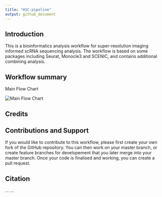 ```yaml
---
title: "HSC-pipeline"
output: github_document
---
```


## Introduction

This is a bioinformatics analysis workflow for super-resolution imaging informed scRNA sequencing analysis. The workflow is based on some packages including Seurat, Monocle3 and SCENIC,  and contains additional combining analysis. 


## Workflow summary

<div align="center">
  <p>Main Flow Chart</p>
  <img src="https://github.com/tornado2047/HSC-pipeline/blob/main/img/flow%20chart.png" alt="Main Flow Chart" />
</div>

## Credits


## Contributions and Support

If you would like to contribute to this workflow, please first create your own fork of the GitHub repository. You can then work on your master branch, or create feature branches for developement that you later merge into your master branch. Once your code is finalised and working, you can create a pull request.

## Citation
... ...

